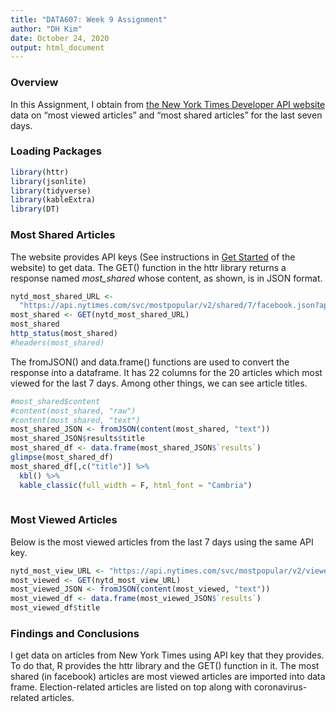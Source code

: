 ```yaml
---
title: "DATA607: Week 9 Assignment"
author: "DH Kim"
date: October 24, 2020
output: html_document
---
```

### Overview
In this Assignment, I obtain from [the New York Times Developer API website](https://developer.nytimes.com/apis) data on "most viewed articles" and "most shared articles" for the last seven days.

### Loading Packages
```r
library(httr)
library(jsonlite)
library(tidyverse)
library(kableExtra)
library(DT)
```

### Most Shared Articles
The website provides API keys (See instructions in [Get Started](https://developer.nytimes.com/get-started) of the website) to get data. The GET() function in the httr library returns a response named *most_shared* whose content, as shown, is in JSON format. 
```r
nytd_most_shared_URL <- 
  "https://api.nytimes.com/svc/mostpopular/v2/shared/7/facebook.json?api-key=HUKJdm0PwgZd3c4mVStWWbIqbRObpRC8"
most_shared <- GET(nytd_most_shared_URL)
most_shared
http_status(most_shared)
#headers(most_shared)
```

The fromJSON() and data.frame() functions are used to convert the response into a dataframe. It has 22 columns for the 20 articles which most viewed for the last 7 days. Among other things, we can see article titles. 
```r
#most_shared$content
#content(most_shared, "raw")
#content(most_shared, "text")
most_shared_JSON <- fromJSON(content(most_shared, "text"))
most_shared_JSON$results$title
most_shared_df <- data.frame(most_shared_JSON$`results`)
glimpse(most_shared_df)
most_shared_df[,c("title")] %>%
  kbl() %>%
  kable_classic(full_width = F, html_font = "Cambria")
  

```

### Most Viewed Articles
Below is the most viewed articles from the last 7 days using the same API key.
```r
nytd_most_view_URL <- "https://api.nytimes.com/svc/mostpopular/v2/viewed/7.json?api-key=HUKJdm0PwgZd3c4mVStWWbIqbRObpRC8"
most_viewed <- GET(nytd_most_view_URL)
most_viewed_JSON <- fromJSON(content(most_viewed, "text"))
most_viewed_df <- data.frame(most_viewed_JSON$`results`)
most_viewed_df$title
```

### Findings and Conclusions
I get data on articles from New York Times using API key that they provides. To do that, R provides the httr library and the GET() function in it. The most shared (in facebook) articles are most viewed articles are imported into data frame. Election-related articles are listed on top along with coronavirus-related articles.    



